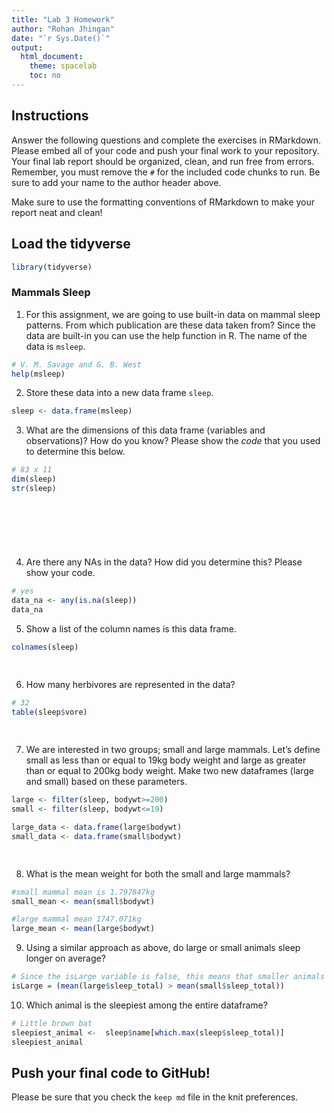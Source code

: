 ```yaml
---
title: "Lab 3 Homework"
author: "Rohan Jhingan"
date: "`r Sys.Date()`"
output:
  html_document:
    theme: spacelab
    toc: no
---
```


## Instructions
Answer the following questions and complete the exercises in RMarkdown. Please embed all of your code and push your final work to your repository. Your final lab report should be organized, clean, and run free from errors. Remember, you must remove the `#` for the included code chunks to run. Be sure to add your name to the author header above.  

Make sure to use the formatting conventions of RMarkdown to make your report neat and clean!  

## Load the tidyverse
```r
library(tidyverse)
```

### Mammals Sleep  
1. For this assignment, we are going to use built-in data on mammal sleep patterns. From which publication are these data taken from? Since the data are built-in you can use the help function in R. The name of the data is `msleep`.  
```r

# V. M. Savage and G. B. West
help(msleep)

```

2. Store these data into a new data frame `sleep`.  
```r

sleep <- data.frame(msleep)

```

3. What are the dimensions of this data frame (variables and observations)? How do you know? Please show the *code* that you used to determine this below.  
```r

# 83 x 11 
dim(sleep)
str(sleep)
 

   
 

   
```

4. Are there any NAs in the data? How did you determine this? Please show your code.  
```r

# yes
data_na <- any(is.na(sleep))
data_na

```

5. Show a list of the column names is this data frame.
```r

colnames(sleep)

   
```

6. How many herbivores are represented in the data?  
```r

# 32
table(sleep$vore)
 
 
```

7. We are interested in two groups; small and large mammals. Let's define small as less than or equal to 19kg body weight and large as greater than or equal to 200kg body weight. Make two new dataframes (large and small) based on these parameters.
```r

large <- filter(sleep, bodywt>=200)
small <- filter(sleep, bodywt<=19)

large_data <- data.frame(large$bodywt)
small_data <- data.frame(small$bodywt)

   
```

8. What is the mean weight for both the small and large mammals?
```r

#small mammal mean is 1.797847kg
small_mean <- mean(small$bodywt)
```

```r
#large mammal mean 1747.071kg
large_mean <- mean(large$bodywt)


```

9. Using a similar approach as above, do large or small animals sleep longer on average?  



```r
# Since the isLarge variable is false, this means that smaller animals sleep longer on average
isLarge = (mean(large$sleep_total) > mean(small$sleep_total))
```

10. Which animal is the sleepiest among the entire dataframe?
```r
# Little brown bat
sleepiest_animal <-  sleep$name[which.max(sleep$sleep_total)]
sleepiest_animal

```


## Push your final code to GitHub!
Please be sure that you check the `keep md` file in the knit preferences.   